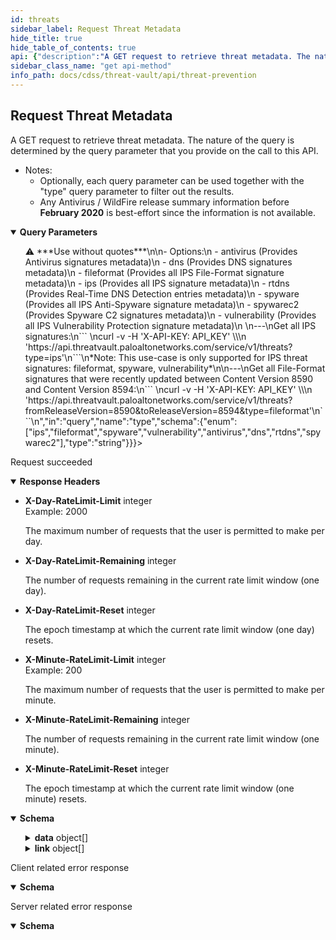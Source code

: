 ```yaml
---
id: threats
sidebar_label: Request Threat Metadata
hide_title: true
hide_table_of_contents: true
api: {"description":"A GET request to retrieve threat metadata. The nature of the query is determined by the query parameter that you provide on the call to this API. \n- Notes: \n  - Optionally, each query parameter can be used together with the \"type\" query parameter to filter out the results.\n  - Any Antivirus / WildFire release summary information before **February 2020** is best-effort since the information is not available.\n","operationId":"threats","parameters":[{"description":"Query a specific Threat signature by signature ID. ","in":"query","name":"id","schema":{"type":"string"}},{"description":"Provides the threat signatures metadata by exact match of the signature names.\n\n*Note: IPS threat signatures also support partial match.*\n\n---\n```\ncurl -v -H 'X-API-KEY: API_KEY' \\\n  'https://api.threatvault.paloaltonetworks.com/service/v1/threats?name=Microsoft+PE+File'\n```\n","in":"query","name":"name","schema":{"type":"string"}},{"description":"Provides the threat signatures metadata by exact or partial match of the CVE tied to the signatures.\n\n*Valid partial CVE format: CVE-YYYY*\n\n*Valid exact CVE format: CVE-YYYY-NNNN (NNNN can be 4 or more digits)*\n\n---\n```\ncurl -v -H 'X-API-KEY: API_KEY' \\\n  'https://api.threatvault.paloaltonetworks.com/service/v1/threats?cve=CVE-2020-1234'\n```\nor \n```\ncurl -v -H 'X-API-KEY: API_KEY' \\\n  'https://api.threatvault.paloaltonetworks.com/service/v1/threats?cve=CVE-2021'\n```\n","in":"query","name":"cve","schema":{"type":"string"}},{"description":"Used together with toReleaseDate field. Provides the IPS threat signatures metadata by the release dates range.\n\n*Only supported for IPS threat signatures: fileformat, spyware, vulnerability*\n\n---\n```\ncurl -v -H 'X-API-KEY: API_KEY' \\\n  'https://api.threatvault.paloaltonetworks.com/service/v1/threats?fromReleaseVersion=8440&toReleaseVersion=8446'\n```\n","in":"query","name":"fromReleaseDate","schema":{"type":"string"}},{"description":"The right boundary of date range query, must use with `fromReleaseDate`.\n\nExample can be found in **fromReleaseDate** section\n","in":"query","name":"toReleaseDate","schema":{"type":"string"}},{"description":"Used together with toReleaseVersion field. Provides the IPS threat signatures metadata by the release versions range.\n\n*Only supported for IPS threat signatures: fileformat, spyware, vulnerability*\n\n---\n```\ncurl -v -H 'X-API-KEY: API_KEY' \\\n  'https://api.threatvault.paloaltonetworks.com/service/v1/threats?fromReleaseVersion=8440&toReleaseVersion=8446'\n```\n","in":"query","name":"fromReleaseVersion","schema":{"type":"string"}},{"description":"The right boundary of version range query, must use with `fromReleaseVersion`.\n\nExample can be found in **toReleaseVersion** section\n","in":"query","name":"toReleaseVersion","schema":{"type":"string"}},{"description":"Provides the IPS threat signatures metadata by the release date.\n\n*Only supported for IPS threat signatures: fileformat, spyware, vulnerability*\n\n---\n```\ncurl -v -H 'X-API-KEY: API_KEY' \\\n  'https://api.threatvault.paloaltonetworks.com/service/v1/threats?releaseDate=2021-08-17'\n```\n","in":"query","name":"releaseDate","schema":{"type":"string"}},{"description":"Provides the IPS threat signatures metadata by the release version.\n\n*Only supported for IPS threat signatures: fileformat, spyware, vulnerability*\n\n---\n```\ncurl -v -H 'X-API-KEY: API_KEY' \\\n  'https://api.threatvault.paloaltonetworks.com/service/v1/threats?releaseVersion=8446'\n```\n","in":"query","name":"releaseVersion","schema":{"type":"string"}},{"description":"Provides the threat signature metadata based on the threat type. Use together with the other fields to filter out the results.\n>⚠️ ***Use without quotes***\n\n- Options:\n  - antivirus (Provides Antivirus signatures metadata)\n  - dns (Provides DNS signatures metadata)\n  - fileformat (Provides all IPS File-Format signature metadata)\n  - ips (Provides all IPS signature metadata)\n  - rtdns (Provides Real-Time DNS Detection entries metadata)\n  - spyware (Provides all IPS Anti-Spyware signature metadata)\n  - spywarec2 (Provides Spyware C2 signatures metadata)\n  - vulnerability (Provides all IPS Vulnerability Protection signature metadata)\n    \n---\nGet all IPS signatures:\n```    \ncurl -v -H 'X-API-KEY: API_KEY' \\\n  'https://api.threatvault.paloaltonetworks.com/service/v1/threats?type=ips'\n```\n*Note: This use-case is only supported for IPS threat signatures: fileformat, spyware, vulnerability*\n\n---\nGet all File-Format signatures that were recently updated between Content Version 8590 and Content Version 8594:\n``` \ncurl -v -H 'X-API-KEY: API_KEY' \\\n  'https://api.threatvault.paloaltonetworks.com/service/v1/threats?fromReleaseVersion=8590&toReleaseVersion=8594&type=fileformat'\n```\n","in":"query","name":"type","schema":{"enum":["ips","fileformat","spyware","vulnerability","antivirus","dns","rtdns","spywarec2"],"type":"string"}},{"description":"Provides the file information and threat signatures that match the hash of the sample.\n\n---\n```\ncurl -v -H 'X-API-KEY: API_KEY' \\\n  'https://api.threatvault.paloaltonetworks.com/service/v1/threats?sha256=7879722cd37b1c5b2703ea5a1a92a036a96f4a1fc6272b92c197b3a4b17267cc'\n```\n","in":"query","name":"sha256","schema":{"type":"string"}},{"description":"Provides the file information and threat signatures that match the hash of the sample.\n\n---\n```\ncurl -v -H 'X-API-KEY: API_KEY' \\\n  'https://api.threatvault.paloaltonetworks.com/service/v1/threats?md5=ca066f965dfbc5392871d3fa281236cf'\n```\n","in":"query","name":"md5","schema":{"type":"string"}},{"description":"The maximum number of results to return in each page.\n\n---\n```\ncurl -v -H 'X-API-KEY: API_KEY' \\\n  'https://api.threatvault.paloaltonetworks.com/service/v1/threats?type=ips&limit=1000'\n```\n","in":"query","name":"limit","required":false,"schema":{"type":"string"}},{"description":"The starting position of the query in relation to the complete set of the unpaginated results.\n\n---\n```\ncurl -v -H 'X-API-KEY: API_KEY' \\\n  'https://api.threatvault.paloaltonetworks.com/service/v1/threats?type=ips&limit=1000&offset=1000'\n```\n","in":"query","name":"offset","required":false,"schema":{"type":"string"}}],"responses":{"200":{"content":{"application/json":{"schema":{"properties":{"count":{"description":"The total number of entries found.","example":6,"type":"integer"},"data":{"description":"The data of the response.","items":{"type":"object","properties":{"fileformat":{"type":"array","description":"List of File-Format signatures."},"spyware":{"type":"array","description":"List of Anti-Spyware signatures."},"vulnerability":{"type":"array","description":"List of Vulnerability Protection signatures.","items":{"type":"object","properties":{"id":{"type":"string","description":"The unique id of the signature.","example":"30135"},"name":{"type":"string","description":"The name of the signature.","example":"Name of the threat"},"description":{"type":"string","description":"The description of the signature.","example":"Description of the threat ..."},"category":{"type":"string","description":"The threat category of the signature.","example":"code-execution"},"min_version":{"type":"string","description":"The PAN-OS minimum version.","example":"8.1.0"},"max_version":{"type":"string","description":"The PAN-OS maximum version.","example":"11.1.0"},"severity":{"type":"string","description":"The severity of the threat.","example":"high"},"default_action":{"type":"string","description":"The default action when the signature is triggered.","example":"alert"},"cve":{"type":"array","description":"The CVE (Common Vulnerabilities and Exposures) of the threat.","example":["CVE-2007-1204","CVE-2021-35393"]},"vendor":{"type":"array","description":"The vulnerability identifier issued by vendor on advisories.","example":["MS07-019"]},"reference":{"type":"array","description":"The public reference of the threat.","example":["Url1","Url2"]},"status":{"type":"string","description":"The status of the signature.","example":"released"},"details":{"type":"object","description":"Any additional details of the signature.","example":{}},"ori_release_version":{"type":"string","description":"The original release version of the signature.","example":"8451"},"latest_release_version":{"type":"string","description":"The latest release version of the signature.","example":"8451"},"ori_release_time":{"type":"string","description":"The original release time of the signature.","example":"2021-08-31 01:25:04"},"latest_release_time":{"type":"string","description":"The latest release time of the signature.","example":"2021-08-31 01:25:04"}}}}}},"type":"array"},"link":{"description":"The pagination information of the results.","items":{"type":"object","properties":{"next":{"type":"string","description":"The URL of previous page with results."},"previous":{"type":"string","description":"The URL of next page with results."}}},"type":"array"},"message":{"description":"Generic response message.","example":"Successful","type":"string"},"success":{"description":"The response status.","example":true,"type":"boolean"}},"type":"object"}}},"description":"Request succeeded","headers":{"X-Day-RateLimit-Limit":{"description":"The maximum number of requests that the user is permitted to make per day.","example":2000,"schema":{"type":"integer"}},"X-Day-RateLimit-Remaining":{"description":"The number of requests remaining in the current rate limit window (one day).","schema":{"type":"integer"}},"X-Day-RateLimit-Reset":{"description":"The epoch timestamp at which the current rate limit window (one day) resets.","schema":{"type":"integer"}},"X-Minute-RateLimit-Limit":{"description":"The maximum number of requests that the user is permitted to make per minute.","example":200,"schema":{"type":"integer"}},"X-Minute-RateLimit-Remaining":{"description":"The number of requests remaining in the current rate limit window (one minute).","schema":{"type":"integer"}},"X-Minute-RateLimit-Reset":{"description":"The epoch timestamp at which the current rate limit window (one minute) resets.","schema":{"type":"integer"}}}},"4XX":{"content":{"application/json":{"schema":{"properties":{"message":{"description":"Generic response message.","example":"Error message.","type":"string"},"success":{"description":"The response status.","example":false,"type":"boolean"}},"type":"object"}}},"description":"Client related error response"},"5XX":{"content":{"application/json":{"schema":{"properties":{"message":{"description":"Generic response message.","example":"Error message.","type":"string"},"success":{"description":"The response status.","example":false,"type":"boolean"}},"type":"object"}}},"description":"Server related error response"}},"security":[{"X-API-KEY":[]}],"tags":["Threat Prevention"],"method":"get","path":"/threats","servers":[{"url":"https://api.threatvault.paloaltonetworks.com/service/v1"}],"info":{"contact":{},"description":"\n\nThe Threat Prevention API endpoints are available to customers with an active Threat Prevention or Advanced Threat Prevention subscription.\n\nList of Threat Prevention API endpoints:\n1. Link to [Request Content Release Notes](/cdss/threat-vault/api/releasenotes)\n2. Link to [Request Threat Metadata](/cdss/threat-vault/api/threats)\n3. Link to [Request Threat Signature Metadata in Batch Mode](/cdss/threat-vault/api/threatsbatch)\n4. Link to [Request Threat Signature Release History](/cdss/threat-vault/api/threatshistory)\n","title":"Threat Prevention","version":"1.0"},"postman":{"name":"Request Threat Metadata","description":{"content":"A GET request to retrieve threat metadata. The nature of the query is determined by the query parameter that you provide on the call to this API. \n- Notes: \n  - Optionally, each query parameter can be used together with the \"type\" query parameter to filter out the results.\n  - Any Antivirus / WildFire release summary information before **February 2020** is best-effort since the information is not available.\n","type":"text/plain"},"url":{"path":["threats"],"host":["{{baseUrl}}"],"query":[{"disabled":false,"description":{"content":"Query a specific Threat signature by signature ID. ","type":"text/plain"},"key":"id","value":""},{"disabled":false,"description":{"content":"Provides the threat signatures metadata by exact match of the signature names.\n\n*Note: IPS threat signatures also support partial match.*\n\n---\n```\ncurl -v -H 'X-API-KEY: API_KEY' \\\n  'https://api.threatvault.paloaltonetworks.com/service/v1/threats?name=Microsoft+PE+File'\n```\n","type":"text/plain"},"key":"name","value":""},{"disabled":false,"description":{"content":"Provides the threat signatures metadata by exact or partial match of the CVE tied to the signatures.\n\n*Valid partial CVE format: CVE-YYYY*\n\n*Valid exact CVE format: CVE-YYYY-NNNN (NNNN can be 4 or more digits)*\n\n---\n```\ncurl -v -H 'X-API-KEY: API_KEY' \\\n  'https://api.threatvault.paloaltonetworks.com/service/v1/threats?cve=CVE-2020-1234'\n```\nor \n```\ncurl -v -H 'X-API-KEY: API_KEY' \\\n  'https://api.threatvault.paloaltonetworks.com/service/v1/threats?cve=CVE-2021'\n```\n","type":"text/plain"},"key":"cve","value":""},{"disabled":false,"description":{"content":"Used together with toReleaseDate field. Provides the IPS threat signatures metadata by the release dates range.\n\n*Only supported for IPS threat signatures: fileformat, spyware, vulnerability*\n\n---\n```\ncurl -v -H 'X-API-KEY: API_KEY' \\\n  'https://api.threatvault.paloaltonetworks.com/service/v1/threats?fromReleaseVersion=8440&toReleaseVersion=8446'\n```\n","type":"text/plain"},"key":"fromReleaseDate","value":""},{"disabled":false,"description":{"content":"The right boundary of date range query, must use with `fromReleaseDate`.\n\nExample can be found in **fromReleaseDate** section\n","type":"text/plain"},"key":"toReleaseDate","value":""},{"disabled":false,"description":{"content":"Used together with toReleaseVersion field. Provides the IPS threat signatures metadata by the release versions range.\n\n*Only supported for IPS threat signatures: fileformat, spyware, vulnerability*\n\n---\n```\ncurl -v -H 'X-API-KEY: API_KEY' \\\n  'https://api.threatvault.paloaltonetworks.com/service/v1/threats?fromReleaseVersion=8440&toReleaseVersion=8446'\n```\n","type":"text/plain"},"key":"fromReleaseVersion","value":""},{"disabled":false,"description":{"content":"The right boundary of version range query, must use with `fromReleaseVersion`.\n\nExample can be found in **toReleaseVersion** section\n","type":"text/plain"},"key":"toReleaseVersion","value":""},{"disabled":false,"description":{"content":"Provides the IPS threat signatures metadata by the release date.\n\n*Only supported for IPS threat signatures: fileformat, spyware, vulnerability*\n\n---\n```\ncurl -v -H 'X-API-KEY: API_KEY' \\\n  'https://api.threatvault.paloaltonetworks.com/service/v1/threats?releaseDate=2021-08-17'\n```\n","type":"text/plain"},"key":"releaseDate","value":""},{"disabled":false,"description":{"content":"Provides the IPS threat signatures metadata by the release version.\n\n*Only supported for IPS threat signatures: fileformat, spyware, vulnerability*\n\n---\n```\ncurl -v -H 'X-API-KEY: API_KEY' \\\n  'https://api.threatvault.paloaltonetworks.com/service/v1/threats?releaseVersion=8446'\n```\n","type":"text/plain"},"key":"releaseVersion","value":""},{"disabled":false,"description":{"content":"Provides the threat signature metadata based on the threat type. Use together with the other fields to filter out the results.\n>⚠️ ***Use without quotes***\n\n- Options:\n  - antivirus (Provides Antivirus signatures metadata)\n  - dns (Provides DNS signatures metadata)\n  - fileformat (Provides all IPS File-Format signature metadata)\n  - ips (Provides all IPS signature metadata)\n  - rtdns (Provides Real-Time DNS Detection entries metadata)\n  - spyware (Provides all IPS Anti-Spyware signature metadata)\n  - spywarec2 (Provides Spyware C2 signatures metadata)\n  - vulnerability (Provides all IPS Vulnerability Protection signature metadata)\n    \n---\nGet all IPS signatures:\n```    \ncurl -v -H 'X-API-KEY: API_KEY' \\\n  'https://api.threatvault.paloaltonetworks.com/service/v1/threats?type=ips'\n```\n*Note: This use-case is only supported for IPS threat signatures: fileformat, spyware, vulnerability*\n\n---\nGet all File-Format signatures that were recently updated between Content Version 8590 and Content Version 8594:\n``` \ncurl -v -H 'X-API-KEY: API_KEY' \\\n  'https://api.threatvault.paloaltonetworks.com/service/v1/threats?fromReleaseVersion=8590&toReleaseVersion=8594&type=fileformat'\n```\n","type":"text/plain"},"key":"type","value":""},{"disabled":false,"description":{"content":"Provides the file information and threat signatures that match the hash of the sample.\n\n---\n```\ncurl -v -H 'X-API-KEY: API_KEY' \\\n  'https://api.threatvault.paloaltonetworks.com/service/v1/threats?sha256=7879722cd37b1c5b2703ea5a1a92a036a96f4a1fc6272b92c197b3a4b17267cc'\n```\n","type":"text/plain"},"key":"sha256","value":""},{"disabled":false,"description":{"content":"Provides the file information and threat signatures that match the hash of the sample.\n\n---\n```\ncurl -v -H 'X-API-KEY: API_KEY' \\\n  'https://api.threatvault.paloaltonetworks.com/service/v1/threats?md5=ca066f965dfbc5392871d3fa281236cf'\n```\n","type":"text/plain"},"key":"md5","value":""},{"disabled":false,"description":{"content":"The maximum number of results to return in each page.\n\n---\n```\ncurl -v -H 'X-API-KEY: API_KEY' \\\n  'https://api.threatvault.paloaltonetworks.com/service/v1/threats?type=ips&limit=1000'\n```\n","type":"text/plain"},"key":"limit","value":""},{"disabled":false,"description":{"content":"The starting position of the query in relation to the complete set of the unpaginated results.\n\n---\n```\ncurl -v -H 'X-API-KEY: API_KEY' \\\n  'https://api.threatvault.paloaltonetworks.com/service/v1/threats?type=ips&limit=1000&offset=1000'\n```\n","type":"text/plain"},"key":"offset","value":""}],"variable":[]},"header":[{"key":"Accept","value":"application/json"}],"method":"GET"}}
sidebar_class_name: "get api-method"
info_path: docs/cdss/threat-vault/api/threat-prevention
---
```



## Request Threat Metadata



A GET request to retrieve threat metadata. The nature of the query is determined by the query parameter that you provide on the call to this API. 
- Notes: 
  - Optionally, each query parameter can be used together with the &quot;type&quot; query parameter to filter out the results.
  - Any Antivirus / WildFire release summary information before **February 2020** is best-effort since the information is not available.


<details style={{"marginBottom":"1rem"}} data-collapsed={false} open={true}><summary style={{}}><strong>Query Parameters</strong></summary><div><ul><ParamsItem className={"paramsItem"} param={{"description":"Query a specific Threat signature by signature ID. ","in":"query","name":"id","schema":{"type":"string"}}}></ParamsItem><ParamsItem className={"paramsItem"} param={{"description":"Provides the threat signatures metadata by exact match of the signature names.\n\n*Note: IPS threat signatures also support partial match.*\n\n---\n```\ncurl -v -H 'X-API-KEY: API_KEY' \\\n  'https://api.threatvault.paloaltonetworks.com/service/v1/threats?name=Microsoft+PE+File'\n```\n","in":"query","name":"name","schema":{"type":"string"}}}></ParamsItem><ParamsItem className={"paramsItem"} param={{"description":"Provides the threat signatures metadata by exact or partial match of the CVE tied to the signatures.\n\n*Valid partial CVE format: CVE-YYYY*\n\n*Valid exact CVE format: CVE-YYYY-NNNN (NNNN can be 4 or more digits)*\n\n---\n```\ncurl -v -H 'X-API-KEY: API_KEY' \\\n  'https://api.threatvault.paloaltonetworks.com/service/v1/threats?cve=CVE-2020-1234'\n```\nor \n```\ncurl -v -H 'X-API-KEY: API_KEY' \\\n  'https://api.threatvault.paloaltonetworks.com/service/v1/threats?cve=CVE-2021'\n```\n","in":"query","name":"cve","schema":{"type":"string"}}}></ParamsItem><ParamsItem className={"paramsItem"} param={{"description":"Used together with toReleaseDate field. Provides the IPS threat signatures metadata by the release dates range.\n\n*Only supported for IPS threat signatures: fileformat, spyware, vulnerability*\n\n---\n```\ncurl -v -H 'X-API-KEY: API_KEY' \\\n  'https://api.threatvault.paloaltonetworks.com/service/v1/threats?fromReleaseVersion=8440&toReleaseVersion=8446'\n```\n","in":"query","name":"fromReleaseDate","schema":{"type":"string"}}}></ParamsItem><ParamsItem className={"paramsItem"} param={{"description":"The right boundary of date range query, must use with `fromReleaseDate`.\n\nExample can be found in **fromReleaseDate** section\n","in":"query","name":"toReleaseDate","schema":{"type":"string"}}}></ParamsItem><ParamsItem className={"paramsItem"} param={{"description":"Used together with toReleaseVersion field. Provides the IPS threat signatures metadata by the release versions range.\n\n*Only supported for IPS threat signatures: fileformat, spyware, vulnerability*\n\n---\n```\ncurl -v -H 'X-API-KEY: API_KEY' \\\n  'https://api.threatvault.paloaltonetworks.com/service/v1/threats?fromReleaseVersion=8440&toReleaseVersion=8446'\n```\n","in":"query","name":"fromReleaseVersion","schema":{"type":"string"}}}></ParamsItem><ParamsItem className={"paramsItem"} param={{"description":"The right boundary of version range query, must use with `fromReleaseVersion`.\n\nExample can be found in **toReleaseVersion** section\n","in":"query","name":"toReleaseVersion","schema":{"type":"string"}}}></ParamsItem><ParamsItem className={"paramsItem"} param={{"description":"Provides the IPS threat signatures metadata by the release date.\n\n*Only supported for IPS threat signatures: fileformat, spyware, vulnerability*\n\n---\n```\ncurl -v -H 'X-API-KEY: API_KEY' \\\n  'https://api.threatvault.paloaltonetworks.com/service/v1/threats?releaseDate=2021-08-17'\n```\n","in":"query","name":"releaseDate","schema":{"type":"string"}}}></ParamsItem><ParamsItem className={"paramsItem"} param={{"description":"Provides the IPS threat signatures metadata by the release version.\n\n*Only supported for IPS threat signatures: fileformat, spyware, vulnerability*\n\n---\n```\ncurl -v -H 'X-API-KEY: API_KEY' \\\n  'https://api.threatvault.paloaltonetworks.com/service/v1/threats?releaseVersion=8446'\n```\n","in":"query","name":"releaseVersion","schema":{"type":"string"}}}></ParamsItem><ParamsItem className={"paramsItem"} param={{"description":"Provides the threat signature metadata based on the threat type. Use together with the other fields to filter out the results.\n>⚠️ ***Use without quotes***\n\n- Options:\n  - antivirus (Provides Antivirus signatures metadata)\n  - dns (Provides DNS signatures metadata)\n  - fileformat (Provides all IPS File-Format signature metadata)\n  - ips (Provides all IPS signature metadata)\n  - rtdns (Provides Real-Time DNS Detection entries metadata)\n  - spyware (Provides all IPS Anti-Spyware signature metadata)\n  - spywarec2 (Provides Spyware C2 signatures metadata)\n  - vulnerability (Provides all IPS Vulnerability Protection signature metadata)\n    \n---\nGet all IPS signatures:\n```    \ncurl -v -H 'X-API-KEY: API_KEY' \\\n  'https://api.threatvault.paloaltonetworks.com/service/v1/threats?type=ips'\n```\n*Note: This use-case is only supported for IPS threat signatures: fileformat, spyware, vulnerability*\n\n---\nGet all File-Format signatures that were recently updated between Content Version 8590 and Content Version 8594:\n``` \ncurl -v -H 'X-API-KEY: API_KEY' \\\n  'https://api.threatvault.paloaltonetworks.com/service/v1/threats?fromReleaseVersion=8590&toReleaseVersion=8594&type=fileformat'\n```\n","in":"query","name":"type","schema":{"enum":["ips","fileformat","spyware","vulnerability","antivirus","dns","rtdns","spywarec2"],"type":"string"}}}></ParamsItem><ParamsItem className={"paramsItem"} param={{"description":"Provides the file information and threat signatures that match the hash of the sample.\n\n---\n```\ncurl -v -H 'X-API-KEY: API_KEY' \\\n  'https://api.threatvault.paloaltonetworks.com/service/v1/threats?sha256=7879722cd37b1c5b2703ea5a1a92a036a96f4a1fc6272b92c197b3a4b17267cc'\n```\n","in":"query","name":"sha256","schema":{"type":"string"}}}></ParamsItem><ParamsItem className={"paramsItem"} param={{"description":"Provides the file information and threat signatures that match the hash of the sample.\n\n---\n```\ncurl -v -H 'X-API-KEY: API_KEY' \\\n  'https://api.threatvault.paloaltonetworks.com/service/v1/threats?md5=ca066f965dfbc5392871d3fa281236cf'\n```\n","in":"query","name":"md5","schema":{"type":"string"}}}></ParamsItem><ParamsItem className={"paramsItem"} param={{"description":"The maximum number of results to return in each page.\n\n---\n```\ncurl -v -H 'X-API-KEY: API_KEY' \\\n  'https://api.threatvault.paloaltonetworks.com/service/v1/threats?type=ips&limit=1000'\n```\n","in":"query","name":"limit","required":false,"schema":{"type":"string"}}}></ParamsItem><ParamsItem className={"paramsItem"} param={{"description":"The starting position of the query in relation to the complete set of the unpaginated results.\n\n---\n```\ncurl -v -H 'X-API-KEY: API_KEY' \\\n  'https://api.threatvault.paloaltonetworks.com/service/v1/threats?type=ips&limit=1000&offset=1000'\n```\n","in":"query","name":"offset","required":false,"schema":{"type":"string"}}}></ParamsItem></ul></div></details><div><ApiTabs><TabItem label={"200"} value={"200"}><div>

Request succeeded

</div><details style={{"textAlign":"left","marginBottom":"1rem"}} data-collaposed={false} open={true}><summary style={{}}><strong>Response Headers</strong></summary><ul style={{"marginLeft":"1rem"}}><li class={"schemaItem"}><summary style={{}}><strong>X-Day-RateLimit-Limit</strong><span style={{"opacity":"0.6"}}> integer</span></summary><div><div style={{"marginTop":".5rem","marginBottom":".5rem"}}>Example: 2000

The maximum number of requests that the user is permitted to make per day.

</div></div></li><li class={"schemaItem"}><summary style={{}}><strong>X-Day-RateLimit-Remaining</strong><span style={{"opacity":"0.6"}}> integer</span></summary><div><div style={{"marginTop":".5rem","marginBottom":".5rem"}}>

The number of requests remaining in the current rate limit window (one day).

</div></div></li><li class={"schemaItem"}><summary style={{}}><strong>X-Day-RateLimit-Reset</strong><span style={{"opacity":"0.6"}}> integer</span></summary><div><div style={{"marginTop":".5rem","marginBottom":".5rem"}}>

The epoch timestamp at which the current rate limit window (one day) resets.

</div></div></li><li class={"schemaItem"}><summary style={{}}><strong>X-Minute-RateLimit-Limit</strong><span style={{"opacity":"0.6"}}> integer</span></summary><div><div style={{"marginTop":".5rem","marginBottom":".5rem"}}>Example: 200

The maximum number of requests that the user is permitted to make per minute.

</div></div></li><li class={"schemaItem"}><summary style={{}}><strong>X-Minute-RateLimit-Remaining</strong><span style={{"opacity":"0.6"}}> integer</span></summary><div><div style={{"marginTop":".5rem","marginBottom":".5rem"}}>

The number of requests remaining in the current rate limit window (one minute).

</div></div></li><li class={"schemaItem"}><summary style={{}}><strong>X-Minute-RateLimit-Reset</strong><span style={{"opacity":"0.6"}}> integer</span></summary><div><div style={{"marginTop":".5rem","marginBottom":".5rem"}}>

The epoch timestamp at which the current rate limit window (one minute) resets.

</div></div></li></ul></details><div><MimeTabs groupId={"mime-type"}><TabItem label={"application/json"} value={"application/json"}><SchemaTabs groupId={"schema-tabs"}><TabItem label={"Schema"} value={"Schema"}><details style={{}} data-collapsed={false} open={true}><summary style={{"textAlign":"left"}}><strong>Schema</strong></summary><div style={{"textAlign":"left","marginLeft":"1rem"}}></div><ul style={{"marginLeft":"1rem"}}><SchemaItem collapsible={false} name={"count"} required={false} schemaDescription={"The total number of entries found."} schemaName={"integer"} qualifierMessage={undefined} defaultValue={undefined}></SchemaItem><SchemaItem collapsible={true} className={"schemaItem"}><details style={{}}><summary style={{}}><strong>data</strong><span style={{"opacity":"0.6"}}> object[]</span></summary><div style={{"marginLeft":"1rem"}}><div style={{"marginTop":".5rem","marginBottom":".5rem"}}>

The data of the response.

</div><SchemaItem collapsible={false} name={"fileformat"} required={false} schemaDescription={"List of File-Format signatures."} schemaName={"array"} qualifierMessage={undefined} defaultValue={undefined}></SchemaItem><SchemaItem collapsible={false} name={"spyware"} required={false} schemaDescription={"List of Anti-Spyware signatures."} schemaName={"array"} qualifierMessage={undefined} defaultValue={undefined}></SchemaItem><SchemaItem collapsible={true} className={"schemaItem"}><details style={{}}><summary style={{}}><strong>vulnerability</strong><span style={{"opacity":"0.6"}}> object[]</span></summary><div style={{"marginLeft":"1rem"}}><div style={{"marginTop":".5rem","marginBottom":".5rem"}}>

List of Vulnerability Protection signatures.

</div><SchemaItem collapsible={false} name={"id"} required={false} schemaDescription={"The unique id of the signature."} schemaName={"string"} qualifierMessage={undefined} defaultValue={undefined}></SchemaItem><SchemaItem collapsible={false} name={"name"} required={false} schemaDescription={"The name of the signature."} schemaName={"string"} qualifierMessage={undefined} defaultValue={undefined}></SchemaItem><SchemaItem collapsible={false} name={"description"} required={false} schemaDescription={"The description of the signature."} schemaName={"string"} qualifierMessage={undefined} defaultValue={undefined}></SchemaItem><SchemaItem collapsible={false} name={"category"} required={false} schemaDescription={"The threat category of the signature."} schemaName={"string"} qualifierMessage={undefined} defaultValue={undefined}></SchemaItem><SchemaItem collapsible={false} name={"min_version"} required={false} schemaDescription={"The PAN-OS minimum version."} schemaName={"string"} qualifierMessage={undefined} defaultValue={undefined}></SchemaItem><SchemaItem collapsible={false} name={"max_version"} required={false} schemaDescription={"The PAN-OS maximum version."} schemaName={"string"} qualifierMessage={undefined} defaultValue={undefined}></SchemaItem><SchemaItem collapsible={false} name={"severity"} required={false} schemaDescription={"The severity of the threat."} schemaName={"string"} qualifierMessage={undefined} defaultValue={undefined}></SchemaItem><SchemaItem collapsible={false} name={"default_action"} required={false} schemaDescription={"The default action when the signature is triggered."} schemaName={"string"} qualifierMessage={undefined} defaultValue={undefined}></SchemaItem><SchemaItem collapsible={false} name={"cve"} required={false} schemaDescription={"The CVE (Common Vulnerabilities and Exposures) of the threat."} schemaName={"array"} qualifierMessage={undefined} defaultValue={undefined}></SchemaItem><SchemaItem collapsible={false} name={"vendor"} required={false} schemaDescription={"The vulnerability identifier issued by vendor on advisories."} schemaName={"array"} qualifierMessage={undefined} defaultValue={undefined}></SchemaItem><SchemaItem collapsible={false} name={"reference"} required={false} schemaDescription={"The public reference of the threat."} schemaName={"array"} qualifierMessage={undefined} defaultValue={undefined}></SchemaItem><SchemaItem collapsible={false} name={"status"} required={false} schemaDescription={"The status of the signature."} schemaName={"string"} qualifierMessage={undefined} defaultValue={undefined}></SchemaItem><SchemaItem collapsible={false} name={"details"} required={false} schemaDescription={"Any additional details of the signature."} schemaName={"object"} qualifierMessage={undefined} defaultValue={undefined}></SchemaItem><SchemaItem collapsible={false} name={"ori_release_version"} required={false} schemaDescription={"The original release version of the signature."} schemaName={"string"} qualifierMessage={undefined} defaultValue={undefined}></SchemaItem><SchemaItem collapsible={false} name={"latest_release_version"} required={false} schemaDescription={"The latest release version of the signature."} schemaName={"string"} qualifierMessage={undefined} defaultValue={undefined}></SchemaItem><SchemaItem collapsible={false} name={"ori_release_time"} required={false} schemaDescription={"The original release time of the signature."} schemaName={"string"} qualifierMessage={undefined} defaultValue={undefined}></SchemaItem><SchemaItem collapsible={false} name={"latest_release_time"} required={false} schemaDescription={"The latest release time of the signature."} schemaName={"string"} qualifierMessage={undefined} defaultValue={undefined}></SchemaItem></div></details></SchemaItem></div></details></SchemaItem><SchemaItem collapsible={true} className={"schemaItem"}><details style={{}}><summary style={{}}><strong>link</strong><span style={{"opacity":"0.6"}}> object[]</span></summary><div style={{"marginLeft":"1rem"}}><div style={{"marginTop":".5rem","marginBottom":".5rem"}}>

The pagination information of the results.

</div><SchemaItem collapsible={false} name={"next"} required={false} schemaDescription={"The URL of previous page with results."} schemaName={"string"} qualifierMessage={undefined} defaultValue={undefined}></SchemaItem><SchemaItem collapsible={false} name={"previous"} required={false} schemaDescription={"The URL of next page with results."} schemaName={"string"} qualifierMessage={undefined} defaultValue={undefined}></SchemaItem></div></details></SchemaItem><SchemaItem collapsible={false} name={"message"} required={false} schemaDescription={"Generic response message."} schemaName={"string"} qualifierMessage={undefined} defaultValue={undefined}></SchemaItem><SchemaItem collapsible={false} name={"success"} required={false} schemaDescription={"The response status."} schemaName={"boolean"} qualifierMessage={undefined} defaultValue={undefined}></SchemaItem></ul></details></TabItem></SchemaTabs></TabItem></MimeTabs></div></TabItem><TabItem label={"4XX"} value={"4XX"}><div>

Client related error response

</div><div><MimeTabs groupId={"mime-type"}><TabItem label={"application/json"} value={"application/json"}><SchemaTabs groupId={"schema-tabs"}><TabItem label={"Schema"} value={"Schema"}><details style={{}} data-collapsed={false} open={true}><summary style={{"textAlign":"left"}}><strong>Schema</strong></summary><div style={{"textAlign":"left","marginLeft":"1rem"}}></div><ul style={{"marginLeft":"1rem"}}><SchemaItem collapsible={false} name={"message"} required={false} schemaDescription={"Generic response message."} schemaName={"string"} qualifierMessage={undefined} defaultValue={undefined}></SchemaItem><SchemaItem collapsible={false} name={"success"} required={false} schemaDescription={"The response status."} schemaName={"boolean"} qualifierMessage={undefined} defaultValue={undefined}></SchemaItem></ul></details></TabItem></SchemaTabs></TabItem></MimeTabs></div></TabItem><TabItem label={"5XX"} value={"5XX"}><div>

Server related error response

</div><div><MimeTabs groupId={"mime-type"}><TabItem label={"application/json"} value={"application/json"}><SchemaTabs groupId={"schema-tabs"}><TabItem label={"Schema"} value={"Schema"}><details style={{}} data-collapsed={false} open={true}><summary style={{"textAlign":"left"}}><strong>Schema</strong></summary><div style={{"textAlign":"left","marginLeft":"1rem"}}></div><ul style={{"marginLeft":"1rem"}}><SchemaItem collapsible={false} name={"message"} required={false} schemaDescription={"Generic response message."} schemaName={"string"} qualifierMessage={undefined} defaultValue={undefined}></SchemaItem><SchemaItem collapsible={false} name={"success"} required={false} schemaDescription={"The response status."} schemaName={"boolean"} qualifierMessage={undefined} defaultValue={undefined}></SchemaItem></ul></details></TabItem></SchemaTabs></TabItem></MimeTabs></div></TabItem></ApiTabs></div>
      
